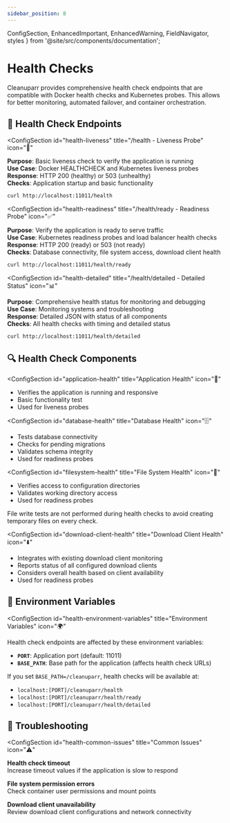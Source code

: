 ```yaml
---
sidebar_position: 8
---
```


  ConfigSection,
  EnhancedImportant,
  EnhancedWarning,
  FieldNavigator,
  styles
} from '@site/src/components/documentation';

# Health Checks

Cleanuparr provides comprehensive health check endpoints that are compatible with Docker health checks and Kubernetes probes. This allows for better monitoring, automated failover, and container orchestration.

<FieldNavigator />

<div className={styles.documentationPage}>

<div className={styles.section}>

<h2 className={styles.sectionTitle}>
  <span className={styles.sectionIcon}>🏥</span>
  Health Check Endpoints
</h2>

<ConfigSection
  id="health-liveness"
  title="/health - Liveness Probe"
  icon="💓"
>

**Purpose**: Basic liveness check to verify the application is running  
**Use Case**: Docker HEALTHCHECK and Kubernetes liveness probes  
**Response**: HTTP 200 (healthy) or 503 (unhealthy)  
**Checks**: Application startup and basic functionality

```bash
curl http://localhost:11011/health
```

</ConfigSection>

<ConfigSection
  id="health-readiness"
  title="/health/ready - Readiness Probe"
  icon="✅"
>

**Purpose**: Verify the application is ready to serve traffic  
**Use Case**: Kubernetes readiness probes and load balancer health checks  
**Response**: HTTP 200 (ready) or 503 (not ready)  
**Checks**: Database connectivity, file system access, download client health

```bash
curl http://localhost:11011/health/ready
```

</ConfigSection>

<ConfigSection
  id="health-detailed"
  title="/health/detailed - Detailed Status"
  icon="📊"
>

**Purpose**: Comprehensive health status for monitoring and debugging  
**Use Case**: Monitoring systems and troubleshooting  
**Response**: Detailed JSON with status of all components  
**Checks**: All health checks with timing and detailed status

```bash
curl http://localhost:11011/health/detailed
```

</ConfigSection>

</div>

<div className={styles.section}>

<h2 className={styles.sectionTitle}>
  <span className={styles.sectionIcon}>🔍</span>
  Health Check Components
</h2>

<ConfigSection
  id="application-health"
  title="Application Health"
  icon="🚀"
>

- Verifies the application is running and responsive
- Basic functionality test
- Used for liveness probes

</ConfigSection>

<ConfigSection
  id="database-health"
  title="Database Health"
  icon="🗄️"
>

- Tests database connectivity
- Checks for pending migrations
- Validates schema integrity
- Used for readiness probes

</ConfigSection>

<ConfigSection
  id="filesystem-health"
  title="File System Health"
  icon="📁"
>

- Verifies access to configuration directories
- Validates working directory access
- Used for readiness probes

<EnhancedImportant>
File write tests are not performed during health checks to avoid creating temporary files on every check.
</EnhancedImportant>

</ConfigSection>

<ConfigSection
  id="download-client-health"
  title="Download Client Health"
  icon="⬇️"
>

- Integrates with existing download client monitoring
- Reports status of all configured download clients
- Considers overall health based on client availability
- Used for readiness probes

</ConfigSection>

</div>

<div className={styles.section}>

<h2 className={styles.sectionTitle}>
  <span className={styles.sectionIcon}>🐳</span>
  Environment Variables
</h2>

<ConfigSection
  id="health-environment-variables"
  title="Environment Variables"
  icon="🌍"
>

Health check endpoints are affected by these environment variables:

- **`PORT`**: Application port (default: 11011)
- **`BASE_PATH`**: Base path for the application (affects health check URLs)

If you set `BASE_PATH=/cleanuparr`, health checks will be available at:
- `localhost:[PORT]/cleanuparr/health`
- `localhost:[PORT]/cleanuparr/health/ready`
- `localhost:[PORT]/cleanuparr/health/detailed`

</ConfigSection>

</div>

<div className={styles.section}>

<h2 className={styles.sectionTitle}>
  <span className={styles.sectionIcon}>🔧</span>
  Troubleshooting
</h2>

<ConfigSection
  id="health-common-issues"
  title="Common Issues"
  icon="⚠️"
>

**Health check timeout**  
Increase timeout values if the application is slow to respond

**File system permission errors**  
Check container user permissions and mount points

**Download client unavailability**  
Review download client configurations and network connectivity

</ConfigSection>

</div>

</div> 